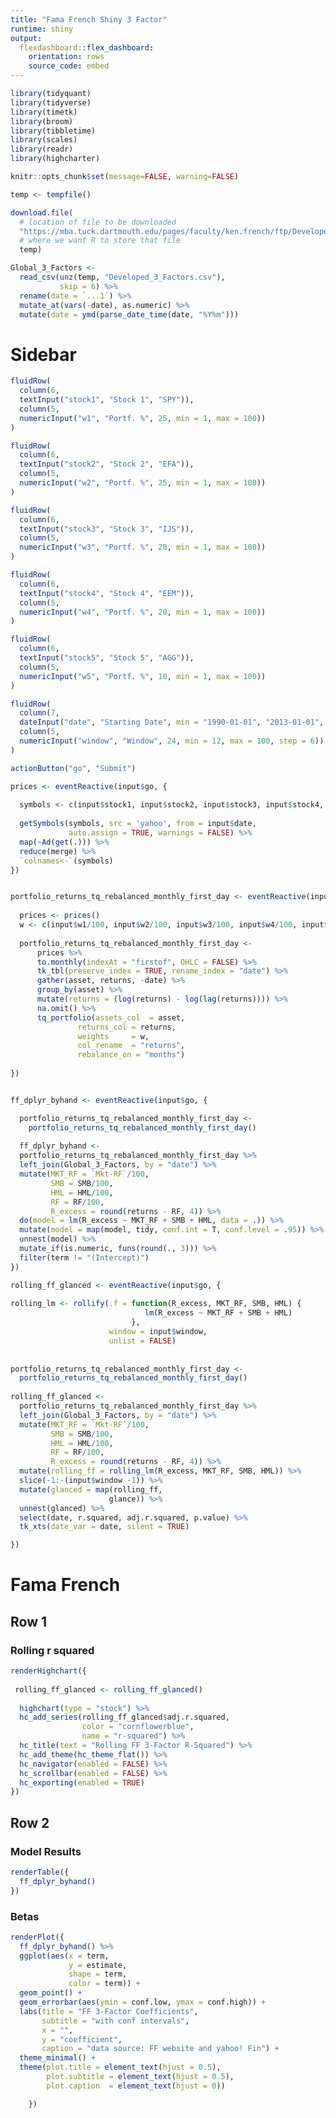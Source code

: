 ```yaml
---
title: "Fama French Shiny 3 Factor"
runtime: shiny
output:
  flexdashboard::flex_dashboard:
    orientation: rows
    source_code: embed
---
```


```r

library(tidyquant)
library(tidyverse)
library(timetk)
library(broom)
library(tibbletime)
library(scales)
library(readr)
library(highcharter)

knitr::opts_chunk$set(message=FALSE, warning=FALSE)

temp <- tempfile()

download.file(
  # location of file to be downloaded
  "https://mba.tuck.dartmouth.edu/pages/faculty/ken.french/ftp/Developed_3_Factors_CSV.zip",
  # where we want R to store that file
  temp)

Global_3_Factors <- 
  read_csv(unz(temp, "Developed_3_Factors.csv"), 
           skip = 6) %>%
  rename(date = `...1`) %>%  
  mutate_at(vars(-date), as.numeric) %>% 
  mutate(date = ymd(parse_date_time(date, "%Y%m"))) 
```


Sidebar {.sidebar}
=====================================
  
```r

fluidRow(
  column(6,
  textInput("stock1", "Stock 1", "SPY")),
  column(5,
  numericInput("w1", "Portf. %", 25, min = 1, max = 100))
)  

fluidRow(
  column(6,
  textInput("stock2", "Stock 2", "EFA")),
  column(5,
  numericInput("w2", "Portf. %", 25, min = 1, max = 100))
)

fluidRow(
  column(6,
  textInput("stock3", "Stock 3", "IJS")),
  column(5,
  numericInput("w3", "Portf. %", 20, min = 1, max = 100))
)

fluidRow(
  column(6,
  textInput("stock4", "Stock 4", "EEM")),
  column(5,
  numericInput("w4", "Portf. %", 20, min = 1, max = 100))
)

fluidRow(
  column(6,
  textInput("stock5", "Stock 5", "AGG")),
  column(5,
  numericInput("w5", "Portf. %", 10, min = 1, max = 100))
)

fluidRow(
  column(7,
  dateInput("date", "Starting Date", min = "1990-01-01", "2013-01-01", format = "yyyy-mm-dd")),
  column(5,
  numericInput("window", "Window", 24, min = 12, max = 100, step = 6))
)

actionButton("go", "Submit")
```



```r

prices <- eventReactive(input$go, {
  
  symbols <- c(input$stock1, input$stock2, input$stock3, input$stock4, input$stock5)
  
  getSymbols(symbols, src = 'yahoo', from = input$date, 
             auto.assign = TRUE, warnings = FALSE) %>% 
  map(~Ad(get(.))) %>% 
  reduce(merge) %>%
  `colnames<-`(symbols)
})


portfolio_returns_tq_rebalanced_monthly_first_day <- eventReactive(input$go, {
  
  prices <- prices()
  w <- c(input$w1/100, input$w2/100, input$w3/100, input$w4/100, input$w5/100)
  
  portfolio_returns_tq_rebalanced_monthly_first_day <- 
      prices %>% 
      to.monthly(indexAt = "firstof", OHLC = FALSE) %>% 
      tk_tbl(preserve_index = TRUE, rename_index = "date") %>%
      gather(asset, returns, -date) %>% 
      group_by(asset) %>%  
      mutate(returns = (log(returns) - log(lag(returns)))) %>% 
      na.omit() %>%
      tq_portfolio(assets_col  = asset, 
               returns_col = returns,
               weights     = w,
               col_rename  = "returns",
               rebalance_on = "months")
  
})


ff_dplyr_byhand <- eventReactive(input$go, {

  portfolio_returns_tq_rebalanced_monthly_first_day <-
    portfolio_returns_tq_rebalanced_monthly_first_day()
  
  ff_dplyr_byhand <-
  portfolio_returns_tq_rebalanced_monthly_first_day %>%
  left_join(Global_3_Factors, by = "date") %>%
  mutate(MKT_RF = `Mkt-RF`/100,
         SMB = SMB/100,
         HML = HML/100,
         RF = RF/100,
         R_excess = round(returns - RF, 4)) %>%  
  do(model = lm(R_excess ~ MKT_RF + SMB + HML, data = .)) %>% 
  mutate(model = map(model, tidy, conf.int = T, conf.level = .95)) %>% 
  unnest(model) %>% 
  mutate_if(is.numeric, funs(round(., 3))) %>%
  filter(term != "(Intercept)")
})

rolling_ff_glanced <- eventReactive(input$go, {
  
rolling_lm <- rollify(.f = function(R_excess, MKT_RF, SMB, HML) {
                              lm(R_excess ~ MKT_RF + SMB + HML)
                           }, 
                      window = input$window, 
                      unlist = FALSE)
  
 
portfolio_returns_tq_rebalanced_monthly_first_day <- 
  portfolio_returns_tq_rebalanced_monthly_first_day()
  
rolling_ff_glanced <-
  portfolio_returns_tq_rebalanced_monthly_first_day %>%
  left_join(Global_3_Factors, by = "date") %>% 
  mutate(MKT_RF = `Mkt-RF`/100,
         SMB = SMB/100,
         HML = HML/100,
         RF = RF/100,
         R_excess = round(returns - RF, 4)) %>% 
  mutate(rolling_ff = rolling_lm(R_excess, MKT_RF, SMB, HML)) %>% 
  slice(-1:-(input$window -1)) %>%
  mutate(glanced = map(rolling_ff, 
                      glance)) %>% 
  unnest(glanced) %>% 
  select(date, r.squared, adj.r.squared, p.value) %>% 
  tk_xts(date_var = date, silent = TRUE)

})


```

Fama French
=====================================

Row 1
-----------------------------

### Rolling r squared

```r
renderHighchart({
  
 rolling_ff_glanced <- rolling_ff_glanced()
  
  highchart(type = "stock") %>% 
  hc_add_series(rolling_ff_glanced$adj.r.squared,
                color = "cornflowerblue",
                name = "r-squared") %>% 
  hc_title(text = "Rolling FF 3-Factor R-Squared") %>%
  hc_add_theme(hc_theme_flat()) %>%
  hc_navigator(enabled = FALSE) %>% 
  hc_scrollbar(enabled = FALSE) %>% 
  hc_exporting(enabled = TRUE)
})
```


Row 2 {.tabset}
-------------------

### Model Results

```r
renderTable({
  ff_dplyr_byhand()
})
```

### Betas

```r
renderPlot({
  ff_dplyr_byhand() %>%
  ggplot(aes(x = term, 
             y = estimate, 
             shape = term, 
             color = term)) + 
  geom_point() +
  geom_errorbar(aes(ymin = conf.low, ymax = conf.high)) +
  labs(title = "FF 3-Factor Coefficients",
       subtitle = "with conf intervals",
       x = "",
       y = "coefficient",
       caption = "data source: FF website and yahoo! Fin") +
  theme_minimal() +
  theme(plot.title = element_text(hjust = 0.5),
        plot.subtitle = element_text(hjust = 0.5),
        plot.caption  = element_text(hjust = 0))

    })
```
  




